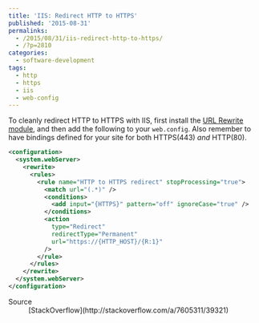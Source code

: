 ---
title: 'IIS: Redirect HTTP to HTTPS'
published: '2015-08-31'
permalinks:
  - /2015/08/31/iis-redirect-http-to-https/
  - /?p=2810
categories:
  - software-development
tags:
  - http
  - https
  - iis
  - web-config
---

To cleanly redirect HTTP to HTTPS with IIS, first install the [URL Rewrite module](http://www.iis.net/downloads/microsoft/url-rewrite), and then add the following to your `web.config`. Also remember to have bindings defined for your site for both HTTPS(443) _and_ HTTP(80).

```xml
<configuration>
  <system.webServer>
    <rewrite>
      <rules>
        <rule name="HTTP to HTTPS redirect" stopProcessing="true">
          <match url="(.*)" />
          <conditions>
            <add input="{HTTPS}" pattern="off" ignoreCase="true" />
          </conditions>
          <action
            type="Redirect"
            redirectType="Permanent"
            url="https://{HTTP_HOST}/{R:1}"
          />
        </rule>
      </rules>
    </rewrite>
  </system.webServer>
</configuration>
```

<Note>
  <dl>
    <dt>Source</dt>
    <dd>[StackOverflow](http://stackoverflow.com/a/7605311/39321)</dd>
  </dl>
</Note>
